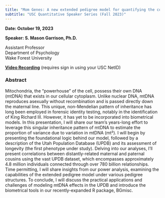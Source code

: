 ```yaml
---
title: "Mom Genes: A new extended pedigree model for quantifying the contributions of mitochondrial DNA"
subtitle: "USC Quantitative Speaker Series (Fall 2023)"
---
```

  
**Date: October 19, 2023**
  
**Speaker: S. Mason Garrison, Ph.D.**
  
  Assistant Professor\
Department of Psychology\
Wake Forest University

[**Video Recording**](https://drive.google.com/file/d/1xFw-H7HKctjeiBJnM_BdKa0tV3BgRSqM/view?usp=share_link) (requires sign in using your USC NetID)

### Abstract

Mitochondria, the “powerhouse” of the cell, possess their own DNA (mtDNA) that exists in our cellular cytoplasm. Unlike nuclear DNA, mtDNA reproduces asexually without recombination and is passed directly down the maternal line. This unique, non-Mendelian pattern of inheritance has long been employed in forensic identity testing, notably in the identification of King Richard III. However, it has yet to be incorporated into biometrical models. In this presentation, I will share our team’s years-long effort to leverage this singular inheritance pattern of mtDNA to estimate the proportion of variance due to variation in mtDNA (mt²). I will begin by presenting the foundational logic behind our model, followed by a description of the Utah Population Database
(UPDB) and its assessment of longevity (the first phenotype under study). Delving into our analyses, I'll present correlations between distantly-related maternal and paternal cousins using the vast UPDB dataset, which encompasses approximately 4.8 million individuals connected through over 780 billion relationships. Time permitting, I will share insights from our power analysis, examining the capabilities of the extended pedigree model under various pedigree structures. To conclude, I will discuss the practical applications and challenges of modeling mtDNA effects in the UPDB and introduce the biometrical tools in our recently-expanded R package, BGmisc.
